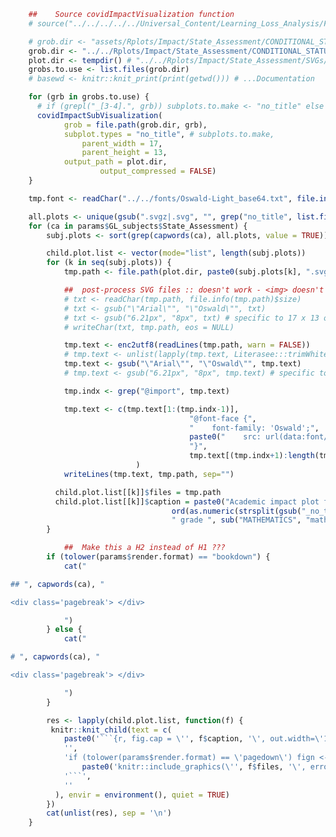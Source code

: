 
```r
	##    Source covidImpactVisualization function
	# source("../../../../../Universal_Content/Learning_Loss_Analysis/Functions/covidImpactSubVisualization.R")

	# grob.dir <- "assets/Rplots/Impact/State_Assessment/CONDITIONAL_STATUS/CONTENT_AREA_by_GRADE/GROBS" # for testing
	grob.dir <- "../../Rplots/Impact/State_Assessment/CONDITIONAL_STATUS/CONTENT_AREA_by_GRADE/GROBS"
	plot.dir <- tempdir() # "../../Rplots/Impact/State_Assessment/SVGs/CONTENT_AREA_by_GRADE"
	grobs.to.use <- list.files(grob.dir)
	# basewd <- knitr::knit_print(print(getwd())) # ...Documentation

	for (grb in grobs.to.use) {
	  # if (grepl("_[3-4].", grb)) subplots.to.make <- "no_title" else subplots.to.make <- c("no_title", "top_growth")
	  covidImpactSubVisualization(
	        grob = file.path(grob.dir, grb),
	        subplot.types = "no_title", # subplots.to.make,
			    parent_width = 17,
			    parent_height = 13,
	        output_path = plot.dir,
					output_compressed = FALSE)
	}

	tmp.font <- readChar("../../fonts/Oswald-Light_base64.txt", file.info("../../fonts/Oswald-Light_base64.txt")$size)

	all.plots <- unique(gsub(".svgz|.svg", "", grep("no_title", list.files(plot.dir), value=TRUE)))
	for (ca in params$GL_subjects$State_Assessment) {
		subj.plots <- sort(grep(capwords(ca), all.plots, value = TRUE))

		child.plot.list <- vector(mode="list", length(subj.plots))
		for (k in seq(subj.plots)) {
			tmp.path <- file.path(plot.dir, paste0(subj.plots[k], ".svg"))

			##  post-process SVG files :: doesn't work - <img> doesn't allow reading from external sites - https://www.r-bloggers.com/2019/04/using-svglite-with-web-fonts-by-ellis2013nz/
			# txt <- readChar(tmp.path, file.info(tmp.path)$size)
			# txt <- gsub("\"Arial\"", "\"Oswald\"", txt)
			# txt <- gsub("6.21px", "8px", txt) # specific to 17 x 13 output
			# writeChar(txt, tmp.path, eos = NULL)

			tmp.text <- enc2utf8(readLines(tmp.path, warn = FALSE))
			# tmp.text <- unlist(lapply(tmp.text, Literasee:::trimWhiteSpace))
			tmp.text <- gsub("\"Arial\"", "\"Oswald\"", tmp.text)
			# tmp.text <- gsub("6.21px", "8px", tmp.text) # specific to 17 x 13 output

			tmp.indx <- grep("@import", tmp.text)

			tmp.text <- c(tmp.text[1:(tmp.indx-1)],
										"@font-face {",
										"    font-family: 'Oswald';",
										paste0("    src: url(data:font/truetype;charset=utf-8;base64,", tmp.font, ") format('truetype');"),
										"}",
										tmp.text[(tmp.indx+1):length(tmp.text)]
							)
			writeLines(tmp.text, tmp.path, sep="")

		  child.plot.list[[k]]$files = tmp.path
		  child.plot.list[[k]]$caption = paste0("Academic impact plot for ",
									ord(as.numeric(strsplit(gsub("_no_title", "", subj.plots[k]), "Grade_")[[1]][2])),
									" grade ", sub("MATHEMATICS", "math", ca))
		}

			##  Make this a H2 instead of H1 ???
		if (tolower(params$render.format) == "bookdown") {
			cat("

## ", capwords(ca), "

<div class='pagebreak'> </div>

			")
		} else {
			cat("

# ", capwords(ca), "

<div class='pagebreak'> </div>

			")
		}

		res <- lapply(child.plot.list, function(f) {
		 knitr::knit_child(text = c(
		    paste0('```{r, fig.cap = \'', f$caption, '\', out.width=\'100%\', fig.align=\'center\', out.extra=\'data-prefix=\"Figure\"\', class = \'longdiv\', results=\'asis\'}'),
		    '',
		    'if (tolower(params$render.format) == \'pagedown\') fign <- figNumIncrement()',
				paste0('knitr::include_graphics(\'', f$files, '\', error = FALSE)'),
		    '```',
		    ''
		  ), envir = environment(), quiet = TRUE)
		})
		cat(unlist(res), sep = '\n')
	}
```
